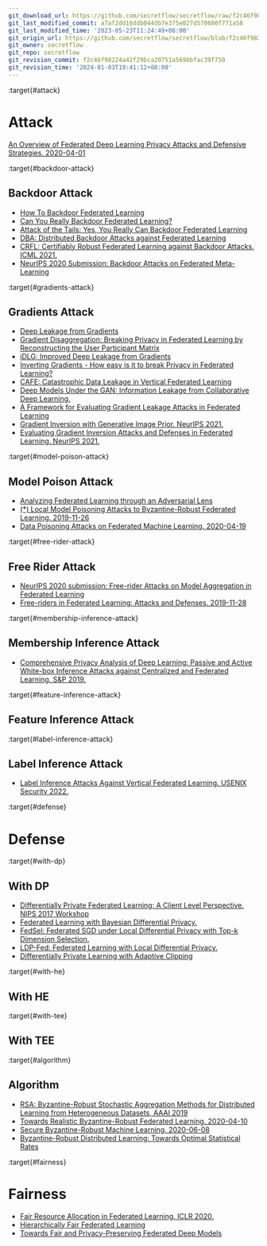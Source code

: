 ```yaml
---
git_download_url: https://github.com/secretflow/secretflow/raw/f2c46f98224a42f29bca20751a569bbfac39f750/docs/awesome-pets/papers/applications/aml/attack_defense.md
git_last_modified_commit: a7af2dd16ddb044db7e375e027d570600f771a58
git_last_modified_time: '2023-05-23T11:24:49+08:00'
git_origin_url: https://github.com/secretflow/secretflow/blob/f2c46f98224a42f29bca20751a569bbfac39f750/docs/awesome-pets/papers/applications/aml/attack_defense.md
git_owner: secretflow
git_repo: secretflow
git_revision_commit: f2c46f98224a42f29bca20751a569bbfac39f750
git_revision_time: '2024-01-03T19:41:12+08:00'
---
```


:target{#attack}

# Attack

[An Overview of Federated Deep Learning Privacy Attacks and Defensive Strategies. 2020-04-01](https://arxiv.org/pdf/2004.04676.pdf)

:target{#backdoor-attack}

## Backdoor Attack

- [How To Backdoor Federated Learning](https://arxiv.org/pdf/1807.00459.pdf)
- [Can You Really Backdoor Federated Learning?](https://arxiv.org/abs/1911.07963)
- [Attack of the Tails: Yes, You Really Can Backdoor Federated Learning](https://papers.nips.cc/paper/2020/file/b8ffa41d4e492f0fad2f13e29e1762eb-Paper.pdf)
- [DBA: Distributed Backdoor Attacks against Federated Learning](https://openreview.net/pdf?id=rkgyS0VFvr)
- [CRFL: Certifiably Robust Federated Learning against Backdoor Attacks. ICML 2021.](https://arxiv.org/pdf/2106.08283.pdf)
- [NeurIPS 2020 Submission: Backdoor Attacks on Federated Meta-Learning](https://arxiv.org/pdf/2006.07026.pdf)

:target{#gradients-attack}

## Gradients Attack

- [Deep Leakage from Gradients](https://arxiv.org/pdf/1906.08935.pdf)
- [Gradient Disaggregation: Breaking Privacy in Federated Learning by Reconstructing the User Participant Matrix](https://arxiv.org/pdf/2106.06089.pdf)
- [iDLG: Improved Deep Leakage from Gradients](https://arxiv.org/pdf/2001.02610.pdf)
- [Inverting Gradients - How easy is it to break Privacy in Federated Learning?](https://arxiv.org/pdf/2003.14053.pdf)
- [CAFE: Catastrophic Data Leakage in Vertical Federated Learning](https://papers.neurips.cc/paper/2021/file/08040837089cdf46631a10aca5258e16-Paper.pdf)
- [Deep Models Under the GAN: Information Leakage from Collaborative Deep Learning.](https://arxiv.org/pdf/1702.07464.pdf)
- [A Framework for Evaluating Gradient Leakage Attacks in Federated Learning](https://arxiv.org/pdf/2004.10397.pdf)
- [Gradient Inversion with Generative Image Prior. NeurIPS 2021.](https://arxiv.org/pdf/2110.14962.pdf)
- [Evaluating Gradient Inversion Attacks and Defenses in Federated Learning. NeurIPS 2021.](https://arxiv.org/pdf/2112.00059.pdf)

:target{#model-poison-attack}

## Model Poison Attack

- [Analyzing Federated Learning through an Adversarial Lens](https://arxiv.org/abs/1811.12470)
- [(\*) Local Model Poisoning Attacks to Byzantine-Robust Federated Learning. 2019-11-26](https://arxiv.org/pdf/1911.11815.pdf)
- [Data Poisoning Attacks on Federated Machine Learning. 2020-04-19](https://arxiv.org/pdf/2004.10020.pdf)

:target{#free-rider-attack}

## Free Rider Attack

- [NeurIPS 2020 submission: Free-rider Attacks on Model Aggregation in Federated Learning](https://arxiv.org/pdf/2006.11901.pdf)
- [Free-riders in Federated Learning: Attacks and Defenses. 2019-11-28](https://arxiv.org/pdf/1911.12560.pdf)

:target{#membership-inference-attack}

## Membership Inference Attack

- [Comprehensive Privacy Analysis of Deep Learning: Passive and Active White-box Inference Attacks against Centralized and Federated Learning. S\&P 2019.](https://arxiv.org/pdf/1812.00910.pdf)

:target{#feature-inference-attack}

## Feature Inference Attack

:target{#label-inference-attack}

## Label Inference Attack

- [Label Inference Attacks Against Vertical Federated Learning. USENIX Security 2022.](https://www.usenix.org/system/files/sec22-fu-chong.pdf)

:target{#defense}

# Defense

:target{#with-dp}

## With DP

- [Differentially Private Federated Learning: A Client Level Perspective. NIPS 2017 Workshop](https://arxiv.org/pdf/1712.07557.pdf)
- [Federated Learning with Bayesian Differential Privacy.](https://arxiv.org/pdf/1911.10071.pdf)
- [FedSel: Federated SGD under Local Differential Privacy with Top-k Dimension Selection.](https://arxiv.org/pdf/2003.10637.pdf)
- [LDP-Fed: Federated Learning with Local Differential Privacy.](https://arxiv.org/pdf/2006.03637.pdf)
- [Differentially Private Learning with Adaptive Clipping](https://arxiv.org/pdf/1905.03871.pdf)

:target{#with-he}

## With HE

:target{#with-tee}

## With TEE

:target{#algorithm}

## Algorithm

- [RSA: Byzantine-Robust Stochastic Aggregation Methods for Distributed Learning from Heterogeneous Datasets, AAAI 2019](https://arxiv.org/abs/1811.03761)
- [Towards Realistic Byzantine-Robust Federated Learning. 2020-04-10](https://arxiv.org/pdf/2004.04986.pdf)
- [Secure Byzantine-Robust Machine Learning. 2020-06-08](https://arxiv.org/pdf/2006.04747.pdf)
- [Byzantine-Robust Distributed Learning: Towards Optimal Statistical Rates](https://arxiv.org/pdf/1803.01498.pdf)

:target{#fairness}

# Fairness

- [Fair Resource Allocation in Federated Learning. ICLR 2020.](https://arxiv.org/pdf/1905.10497.pdf)
- [Hierarchically Fair Federated Learning](https://arxiv.org/pdf/2004.10386.pdf)
- [Towards Fair and Privacy-Preserving Federated Deep Models](https://arxiv.org/pdf/1906.01167.pdf)
